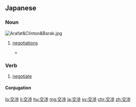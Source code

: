 {{also|交涉}}
==Japanese==
{{ja-kanjitab|こう|しょう|yomi=on}}

===Noun===
[[File:Arafat&Clinton&Barak.jpg|thumb]]
{{ja-noun|こうしょう}}

# [[negotiations]]
#* {{RQ:Obama enzetsu}}
#*: {{ja-usex|パレスティナ人は'''交渉'''を拒絶してきた。|パレスティナ-じん は '''こうしょう''' を きょぜつ して きた。|Palestinians have walked away from talks.}}

===Verb===
{{ja-verb-suru|こうしょう}}

# [[negotiate]]

====Conjugation====
{{ja-suru|こうしょう}}

[[lo:交渉]]
[[li:交渉]]
[[hu:交渉]]
[[mg:交渉]]
[[ja:交渉]]
[[sv:交渉]]
[[chr:交渉]]
[[zh:交渉]]
